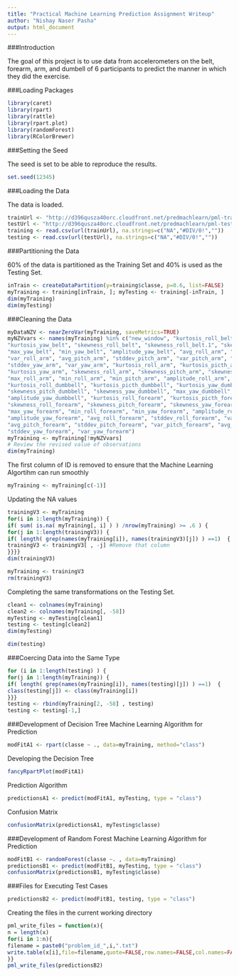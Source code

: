 ```yaml
---
title: "Practical Machine Learning Prediction Assignment Writeup"
author: "Nishay Naser Pasha"
output: html_document
---
```


###Introduction

The goal of this project is to use data from accelerometers on the belt, forearm, arm, and dumbell of 6 participants to predict the manner in which they did the exercise.

###Loading Packages

```r
library(caret)
library(rpart)
library(rattle)
library(rpart.plot)
library(randomForest)
library(RColorBrewer)
```

###Setting the Seed

The seed is set to be able to reproduce the results.

```r
set.seed(12345)
```

###Loading the Data

The data is loaded.

```r
trainUrl <- "http://d396qusza40orc.cloudfront.net/predmachlearn/pml-training.csv"
testUrl <- "http://d396qusza40orc.cloudfront.net/predmachlearn/pml-testing.csv"
training <- read.csv(url(trainUrl), na.strings=c("NA","#DIV/0!",""))
testing <- read.csv(url(testUrl), na.strings=c("NA","#DIV/0!",""))
```

###Partitioning the Data

60% of the data is partitioned as the Training Set and 40% is used as the Testing Set.

```r
inTrain <- createDataPartition(y=training$classe, p=0.6, list=FALSE)
myTraining <- training[inTrain, ]; myTesting <- training[-inTrain, ]
dim(myTraining)
dim(myTesting)
```

###Cleaning the Data

```r
myDataNZV <- nearZeroVar(myTraining, saveMetrics=TRUE)
myNZVvars <- names(myTraining) %in% c("new_window", "kurtosis_roll_belt", "kurtosis_picth_belt",
"kurtosis_yaw_belt", "skewness_roll_belt", "skewness_roll_belt.1", "skewness_yaw_belt",
"max_yaw_belt", "min_yaw_belt", "amplitude_yaw_belt", "avg_roll_arm", "stddev_roll_arm",
"var_roll_arm", "avg_pitch_arm", "stddev_pitch_arm", "var_pitch_arm", "avg_yaw_arm",
"stddev_yaw_arm", "var_yaw_arm", "kurtosis_roll_arm", "kurtosis_picth_arm",
"kurtosis_yaw_arm", "skewness_roll_arm", "skewness_pitch_arm", "skewness_yaw_arm",
"max_roll_arm", "min_roll_arm", "min_pitch_arm", "amplitude_roll_arm", "amplitude_pitch_arm",
"kurtosis_roll_dumbbell", "kurtosis_picth_dumbbell", "kurtosis_yaw_dumbbell", "skewness_roll_dumbbell",
"skewness_pitch_dumbbell", "skewness_yaw_dumbbell", "max_yaw_dumbbell", "min_yaw_dumbbell",
"amplitude_yaw_dumbbell", "kurtosis_roll_forearm", "kurtosis_picth_forearm", "kurtosis_yaw_forearm",
"skewness_roll_forearm", "skewness_pitch_forearm", "skewness_yaw_forearm", "max_roll_forearm",
"max_yaw_forearm", "min_roll_forearm", "min_yaw_forearm", "amplitude_roll_forearm",
"amplitude_yaw_forearm", "avg_roll_forearm", "stddev_roll_forearm", "var_roll_forearm",
"avg_pitch_forearm", "stddev_pitch_forearm", "var_pitch_forearm", "avg_yaw_forearm",
"stddev_yaw_forearm", "var_yaw_forearm")
myTraining <- myTraining[!myNZVvars]
# Review the revised value of observations
dim(myTraining)
```

The first column of ID is removed to ensure that the Machine Learning Algortihm can run smoothly

```r
myTraining <- myTraining[c(-1)]
```

Updating the NA values

``` r
trainingV3 <- myTraining 
for(i in 1:length(myTraining)) { 
if( sum( is.na( myTraining[, i] ) ) /nrow(myTraining) >= .6 ) { 
for(j in 1:length(trainingV3)) {
if( length( grep(names(myTraining[i]), names(trainingV3)[j]) ) ==1)  { 
trainingV3 <- trainingV3[ , -j] #Remove that column
}}}}
dim(trainingV3)
```

``` r
myTraining <- trainingV3
rm(trainingV3)
```

Completing the same transformations on the Testing Set.

``` r
clean1 <- colnames(myTraining)
clean2 <- colnames(myTraining[, -58])
myTesting <- myTesting[clean1]
testing <- testing[clean2]
dim(myTesting)
```

``` r
dim(testing)
```

###Coercing Data into the Same Type

``` r
for (i in 1:length(testing) ) {
for(j in 1:length(myTraining)) {
if( length( grep(names(myTraining[i]), names(testing)[j]) ) ==1)  {
class(testing[j]) <- class(myTraining[i])
}}}
testing <- rbind(myTraining[2, -58] , testing)
testing <- testing[-1,]
```

###Development of Decision Tree Machine Learning Algorithm for Prediction

``` r
modFitA1 <- rpart(classe ~ ., data=myTraining, method="class")
```

Developing the Decision Tree

``` r
fancyRpartPlot(modFitA1)
```

Prediction Algorithm

``` r
predictionsA1 <- predict(modFitA1, myTesting, type = "class")
```

Confusion Matrix

``` r
confusionMatrix(predictionsA1, myTesting$classe)
```

###Development of Random Forest Machine Learning Algorithm for Prediction

``` r
modFitB1 <- randomForest(classe ~. , data=myTraining)
predictionsB1 <- predict(modFitB1, myTesting, type = "class")
confusionMatrix(predictionsB1, myTesting$classe)
```

###Files for Executing Test Cases

``` r
predictionsB2 <- predict(modFitB1, testing, type = "class")
```

Creating the files in the current working directory

``` r
pml_write_files = function(x){
n = length(x)
for(i in 1:n){
filename = paste0("problem_id_",i,".txt")
write.table(x[i],file=filename,quote=FALSE,row.names=FALSE,col.names=FALSE)
}}
pml_write_files(predictionsB2)
```
